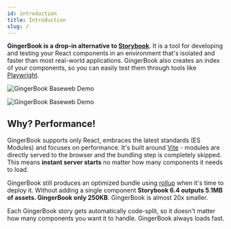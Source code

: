 ```yaml
---
id: introduction
title: Introduction
slug: /
---
```



**GingerBook is a drop-in alternative to <a href="https://storybook.js.org/">Storybook</a>**. It is a tool for developing and testing your React components in an environment that's isolated and faster than most real-world applications. GingerBook also creates an index of your components, so you can easily test them through tools like <a href="https://playwright.dev/">Playwright</a>.

<Image img={imgBaseweb} alt="GingerBook Baseweb Demo" />

![GingerBook Baseweb Demo](./img/ladle-baseweb.png)


## Why? Performance!

GingerBook supports only React, embraces the latest standards (ES Modules) and focuses on performance. It's built around [Vite](https://vitejs.dev/) - modules are directly served to the browser and the bundling step is completely skipped. This means **instant server starts** no matter how many components it needs to load.

GingerBook still produces an optimized bundle using [rollup](https://rollupjs.org/guide/en/) when it's time to deploy it. Without adding a single component **Storybook 6.4 outputs 5.1MB of assets. GingerBook only 250KB**. GingerBook is almost 20x smaller.

Each GingerBook story gets automatically code-split, so it doesn't matter how many components you want it to handle. GingerBook always loads fast.
